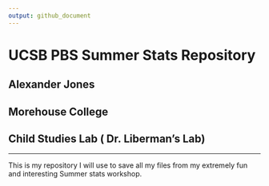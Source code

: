 ```yaml
---
output: github_document
---
```



# UCSB PBS Summer Stats Repository

## Alexander Jones 
## Morehouse College
## Child Studies Lab ( Dr. Liberman's Lab)

***

This is my repository I will use to save all my files from my extremely fun and interesting Summer stats workshop.